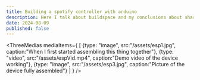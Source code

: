 ```yaml
---
title: Building a spotify controller with arduino
description: Here I talk about buildspace and my conclusions about sharing my work.
date: 2024-08-09
published: false
---
```


<ThreeMedias mediaItems={
    [
    {type: "image", src:"/assets/esp1.jpg", caption:"When I first started assembling this thing together"},
    {type: "video", src:"/assets/espVid.mp4", caption:"Demo video of the device working"},
    {type: "image", src:"/assets/esp3.jpg", caption:"Picture of the device fully assembled"}
    ]
    }
/>
